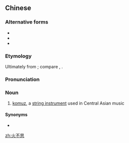 ==Chinese==
{{zh-forms|gloss=-}}
{{zh-wp}}

===Alternative forms===
* {{zh-l|胡撥}}
* {{zh-l|胡撥四}}
* {{zh-l|胡撥思}}

===Etymology===
Ultimately from {{der|zh|trk-pro|*kopuŕ}}; compare {{cog|kk|қобыз}}, {{cog|tr|kopuz}}.

===Pronunciation===
{{zh-pron
|m=huǒ不sī
|c=fo2 bat1 si1
|cat=n
}}

===Noun===
{{zh-noun}}

# {{lb|zh|musical instrument}} [[komuz]], a [[string instrument]] used in Central Asian music

====Synonyms====
* {{zh-l|蘇古篤}}

[[zh:火不思]]